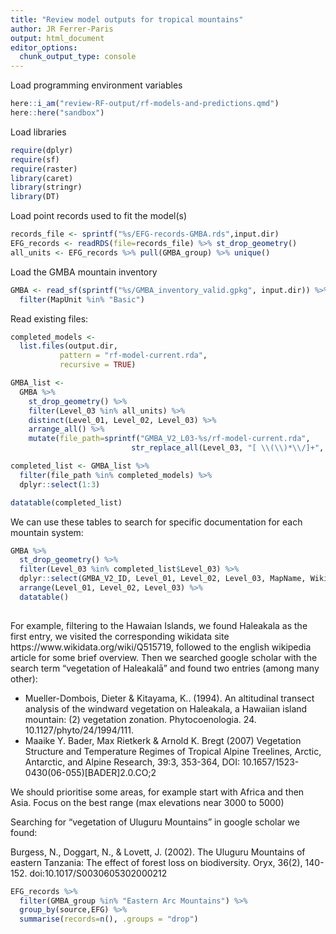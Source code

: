 ```yaml
---
title: "Review model outputs for tropical mountains"
author: JR Ferrer-Paris
output: html_document
editor_options: 
  chunk_output_type: console
---
```


Load programming environment variables
```r
here::i_am("review-RF-output/rf-models-and-predictions.qmd")
here::here("sandbox")
```

Load libraries
```r
require(dplyr)
require(sf)
require(raster)
library(caret)
library(stringr)
library(DT)
```

Load point records used to fit the model(s)

```r
records_file <- sprintf("%s/EFG-records-GMBA.rds",input.dir)
EFG_records <- readRDS(file=records_file) %>% st_drop_geometry()
all_units <- EFG_records %>% pull(GMBA_group) %>% unique()
```

Load the GMBA mountain inventory

```r

GMBA <- read_sf(sprintf("%s/GMBA_inventory_valid.gpkg", input.dir)) %>%
  filter(MapUnit %in% "Basic") 

```

Read existing files:
```r
completed_models <- 
  list.files(output.dir, 
           pattern = "rf-model-current.rda", 
           recursive = TRUE)
```



```r
GMBA_list <- 
  GMBA %>% 
    st_drop_geometry() %>% 
    filter(Level_03 %in% all_units) %>% 
    distinct(Level_01, Level_02, Level_03) %>%
    arrange_all() %>% 
    mutate(file_path=sprintf("GMBA_V2_L03-%s/rf-model-current.rda", 
                           str_replace_all(Level_03, "[ \\(\\)*\\/]+", "-")))
```

```r
completed_list <- GMBA_list %>% 
  filter(file_path %in% completed_models) %>% 
  dplyr::select(1:3)

datatable(completed_list)
```


We can use these tables to search for specific documentation for each mountain system:

```r
GMBA %>% 
  st_drop_geometry() %>% 
  filter(Level_03 %in% completed_list$Level_03) %>% 
  dplyr::select(GMBA_V2_ID, Level_01, Level_02, Level_03, MapName, WikiDataUR, Elev_High) %>%
  arrange(Level_01, Level_02, Level_03) %>%
  datatable()
  
```

For example, filtering to the Hawaian Islands, we found Haleakala as the first entry, we visited the corresponding wikidata site https://www.wikidata.org/wiki/Q515719, followed to the english wikipedia article for some brief overview. Then we searched google scholar with the search term "vegetation of Haleakalā" and found two entries (among many other):

- Mueller-Dombois, Dieter & Kitayama, K.. (1994). An altitudinal transect analysis of the windward vegetation on Haleakala, a Hawaiian island mountain: (2) vegetation zonation. Phytocoenologia. 24. 10.1127/phyto/24/1994/111. 
- Maaike Y. Bader, Max Rietkerk & Arnold K. Bregt (2007) Vegetation Structure and Temperature Regimes of Tropical Alpine Treelines, Arctic, Antarctic, and Alpine Research, 39:3, 353-364, DOI: 10.1657/1523-0430(06-055)[BADER]2.0.CO;2

We should prioritise some areas, for example start with Africa and then Asia. Focus on the best range (max elevations near 3000 to 5000)

Searching for "vegetation of Uluguru Mountains" in google scholar we found:

Burgess, N., Doggart, N., & Lovett, J. (2002). The Uluguru Mountains of eastern Tanzania: The effect of forest loss on biodiversity. Oryx, 36(2), 140-152. doi:10.1017/S0030605302000212


```r
EFG_records %>% 
  filter(GMBA_group %in% "Eastern Arc Mountains") %>% 
  group_by(source,EFG) %>% 
  summarise(records=n(), .groups = "drop")
```

